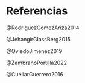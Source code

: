 # Referencias {.unnumbered}

::: {#refs}
@RodriguezGomezAriza2014

@JehangirGlassBerg2015

@OviedoJimenez2019

@ZambranoPortilla2022

@CuéllarGuerrero2016
:::
